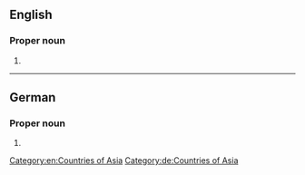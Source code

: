 ==English==
{{wikipedia}}
{{rfv|en}}
===Proper noun===
{{en-proper noun}}

# {{senseid|en|Q921}}{{n-g|The official name of [[Brunei]].}}

[[Category:en:Countries of Asia]]

----

==German==

===Proper noun===
{{head|de|proper noun|g=n}}

# {{l|en|Brunei Darussalam}}

[[Category:de:Countries of Asia]]
